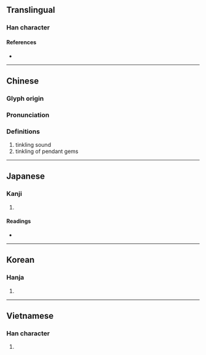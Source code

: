 {{also|玱}}
{{character info}}
==Translingual==

===Han character===
{{Han char|rn=96|rad=玉|as=10|sn=14|four=18167|canj=MGOIR|ids=⿰𤣩倉}}

====References====
* {{Han ref|kx=0740.040|dkj=21169|dj=1150.010|hdz=21132.010|uh=7472|ud=29810|bh=E2D2|bd=58066}}

----

==Chinese==
{{zh-forms|s=玱}}

===Glyph origin===
{{Han etym}}

===Pronunciation===
{{zh-pron
|c=coeng1
|mc=y
|oc=y
|cat=
}}

===Definitions===
{{zh-hanzi}}

# tinkling sound
# tinkling of pendant gems

----

==Japanese==

===Kanji===
{{ja-kanji|grade=|rs=玉10}}

# {{rfdef|ja|sort=玉10}}

====Readings====
* {{ja-readings|on=[[しょう]] (shō), [[そう]] (sō)|kun=|nanori=}}

----

==Korean==

===Hanja===
{{ko-hanja|hangeul=창|eumhun=|rv=chang|mr=ch'ang|y=chang}}

# {{rfdef|ko|sort=玉10}}

----

==Vietnamese==

===Han character===
{{vi-readings|reading=thương|rs=玉10}}

# {{rfdef|vi|sort=玉10}}